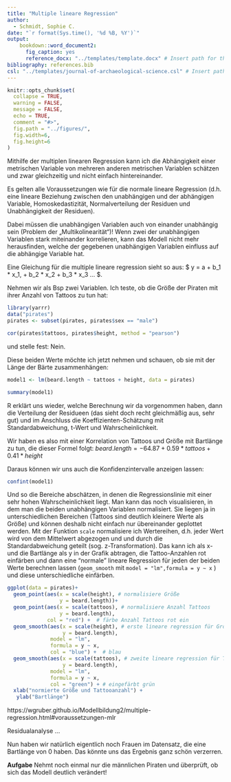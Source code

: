 ```yaml
---
title: "Multiple lineare Regression"
author:
  - Schmidt, Sophie C.
date: "`r format(Sys.time(), '%d %B, %Y')`"
output: 
    bookdown::word_document2:
      fig_caption: yes
      reference_docx: "../templates/template.docx" # Insert path for the DOCX file
bibliography: references.bib
csl: "../templates/journal-of-archaeological-science.csl" # Insert path for the bib-style
---
```



```r
knitr::opts_chunk$set(
  collapse = TRUE,
  warning = FALSE,
  message = FALSE,
  echo = TRUE,
  comment = "#>",
  fig.path = "../figures/",
  fig.width=6, 
  fig.height=6
)
```

Mithilfe der multiplen linearen Regression kann ich die Abhängigkeit einer metrischen Variable von mehreren anderen metrischen Variablen schätzen und zwar gleichzeitig und nicht einfach hintereinander.

Es gelten alle Voraussetzungen wie für die normale lineare Regression (d.h. eine lineare Beziehung zwischen den unabhängigen und der abhängigen Variable, Homoskedastizität, Normalverteilung der Residuen und Unabhängigkeit der Residuen).

Dabei müssen die unabhängigen Variablen auch von einander unabhängig sein (Problem der „Multikolinearität“)! Wenn zwei der unabhängigen Variablen stark miteinander korrelieren, kann das Modell nicht mehr herausfinden, welche der gegebenen unabhängigen Variablen einfluss auf die abhängige Variable hat.

Eine Gleichung für die multiple lineare regression sieht so aus: $ y = a + b_1 * x_1, + b_2 * x_2 + b_3 * x_3 ... $. 

Nehmen wir als Bsp zwei Variablen. Ich teste, ob die Größe der Piraten mit ihrer Anzahl von Tattoos zu tun hat: 

```r
library(yarrr)
data("pirates")
pirates <- subset(pirates, pirates$sex == "male")

cor(pirates$tattoos, pirates$height, method = "pearson")

```
und stelle fest: Nein.

Diese beiden Werte möchte ich jetzt nehmen und schauen, ob sie mit der Länge der Bärte zusammenhängen:

```r
model1 <- lm(beard.length ~ tattoos + height, data = pirates)

summary(model1)
```

R erklärt uns wieder, welche Berechnung wir da vorgenommen haben, dann die Verteilung der Residueen (das sieht doch recht gleichmäßig aus, sehr gut) und im Anschluss die Koeffizienten-Schätzung mit Standardabweichung, t-Wert und Wahrscheinlichkeit. 



Wir haben es also mit einer Korrelation von Tattoos und Größe mit Bartlänge zu tun, die dieser Formel folgt: $beard.length = -64.87 + 0.59*tattoos + 0.41*height$

Daraus können wir uns auch die Konfidenzintervalle anzeigen lassen:

```r
confint(model1)

```

Und so die Bereiche abschätzen, in denen die Regressionslinie mit einer sehr hohen Wahrscheinlichkeit liegt. Man kann das noch visualisieren, in dem man die beiden unabhängigen Variablen normalisiert. Sie liegen ja in unterschiedlichen Bereichen (Tattoos sind deutlich kleinere Werte als Größe) und können deshalb nicht einfach nur übereinander geplottet werden. Mit der Funktion `scale` normalisiere ich Wertereihen, d.h. jeder Wert wird von dem Mittelwert abgezogen und und durch die Standardabweichung geteilt (sog. z-Transformation). Das kann ich als x- und die Bartlänge als y in der Grafik abtragen, die Tattoo-Anzahlen rot einfärben und dann eine "normale" lineare Regression für jeden der beiden Werte berechnen lassen (`geom_smooth` mit `model = "lm",formula = y ~ x` ) und diese unterschiedliche einfärben.



```r
ggplot(data = pirates)+
  geom_point(aes(x = scale(height), # normalisiere Größe
                 y = beard.length))+ 
  geom_point(aes(x = scale(tattoos), # normalisiere Anzahl Tattoos
                 y = beard.length),
             col = "red") +  # färbe Anzahl Tattoos rot ein
  geom_smooth(aes(x = scale(height), # erste lineare regression für Größe
                  y = beard.length),
              model = "lm",
              formula = y ~ x,
              col = "blue") +  # blau
  geom_smooth(aes(x = scale(tattoos), # zweite lineare regression für Tattoos
                  y = beard.length),
              model = "lm",
              formula = y ~ x,
              col = "green") + # eingefärbt grün
  xlab("normierte Größe und Tattooanzahl") + 
   ylab("Bartlänge")
```


https://wgruber.github.io/Modellbildung2/multiple-regression.html#voraussetzungen-mlr

Residualanalyse
...

Nun haben wir natürlich eigentlich noch Frauen im Datensatz, die eine Bartlänge von 0 haben. Das könnte uns das Ergebnis ganz schön verzerren.

**Aufgabe** Nehmt noch einmal nur die männlichen Piraten und überprüft, ob sich das Modell deutlich verändert! 
